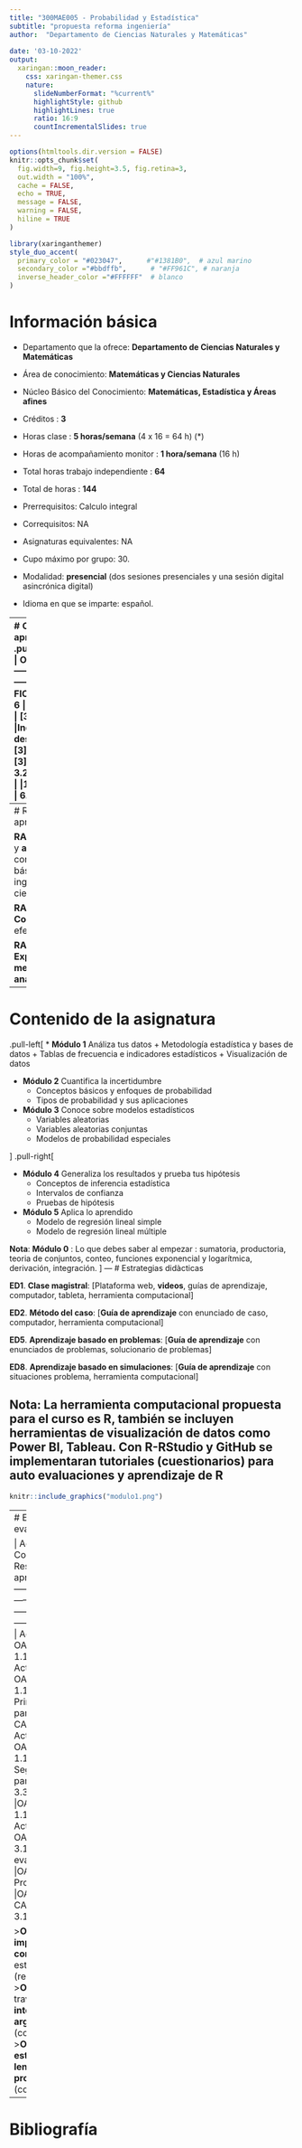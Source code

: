 ```yaml
---
title: "300MAE005 - Probabilidad y Estadística"
subtitle: "propuesta reforma ingeniería"  
author:  "Departamento de Ciencias Naturales y Matemáticas" 
       
date: '03-10-2022'
output:
  xaringan::moon_reader:
    css: xaringan-themer.css
    nature:
      slideNumberFormat: "%current%"
      highlightStyle: github
      highlightLines: true
      ratio: 16:9
      countIncrementalSlides: true
---
```


```r
options(htmltools.dir.version = FALSE)
knitr::opts_chunk$set(
  fig.width=9, fig.height=3.5, fig.retina=3,
  out.width = "100%",
  cache = FALSE,
  echo = TRUE,
  message = FALSE, 
  warning = FALSE,
  hiline = TRUE
)
```

```r
library(xaringanthemer)
style_duo_accent(
  primary_color = "#023047",      #"#1381B0",  # azul marino 
  secondary_color ="#bbdffb",      # "#FF961C", # naranja
  inverse_header_color ="#FFFFFF"  # blanco
)
```


# Información básica

* Departamento que la ofrece: **Departamento de Ciencias Naturales y Matemáticas**
* Área de conocimiento: **Matemáticas y Ciencias Naturales**
* Núcleo Básico del Conocimiento:  **Matemáticas, Estadística y Áreas afines**

* Créditos : **3**
* Horas clase : **5 horas/semana** (4 x 16 = 64 h) (*)
* Horas de acompañamiento monitor : **1 hora/semana** (16 h)
* Total horas trabajo independiente : **64**
* Total de horas : **144**

* Prerrequisitos: Calculo integral
* Correquisitos:  NA
* Asignaturas equivalentes:  NA
* Cupo máximo por grupo:  30.
* Modalidad: **presencial** (dos sesiones presenciales y una sesión digital asincrónica digital)
* Idioma en que se imparte: español.

---
# Objetivos de aprendizaje
.pull-left[
|          |  OA1     |  OA3     | OA6      |
|:---------|:---------|:---------|:---------|
| FIC /ABET|   1      |   3      |  6       |
|Fórmula   |  [3]     |  [3]     |  [3]     |
|Indicador de desempeño  | 1.1 [3]  |  3.1 [3] | 6.1 [3]  |
|          |1.3 [1]   | 3.2 [3]  | 6.2 [3]  |
|          |1.4 [3]   | 3.3 [1]  | 6.3 [3]  |

**OA1**.	**Interpretar e implementar conocimientos** de estadística y probabilidad a través de su participación activa en el **análisis de información, situaciones y problemas** en contexto y áreas de conocimiento que permita orientar la **toma de decisiones informadas**.

]
.pull-right[
**OA3**.	Construir ideas a través de la **elaboración e interpretación de argumentos** de manera organizada y precisa, basados en evidencia estadísticas para favorecer el desarrollo de proyectos que aportan soluciones a problemas reales.

**OA6**.	**Aplicar métodos estadísticos** a través del lenguaje de programación **R** y herramientas de visualización para la solución a problemas que faciliten el aprendizaje de conceptos a través de **simulaciones** en el contexto de estadística y probabilidad para alcanzar validez de las soluciones
]
---
# Resultados de aprendizaje

**RA1**: **Apropiación** y **aplicación** de conocimientos básicos en ingeniería y ciencias 

**RA3**: **Comunicación** efectiva 

**RA6**: **Experimentación**, **medición** y **análisis**

---
# Contenido de la asignatura

.pull-left[
* **Módulo 1** Análiza tus datos 
  + Metodología estadística y bases de datos
  + Tablas de frecuencia e indicadores estadísticos
  + Visualización de datos

* **Módulo 2** Cuantifica la incertidumbre 
  + Conceptos básicos y enfoques de probabilidad
  + Tipos de probabilidad y sus aplicaciones

* **Módulo 3** Conoce sobre modelos estadísticos
  + Variables aleatorias
  + Variables aleatorias conjuntas
  + Modelos de probabilidad especiales

]
.pull-right[

* **Módulo 4**  Generaliza los resultados y prueba tus hipótesis 
  + Conceptos de inferencia estadística
  + Intervalos de confianza
  + Pruebas de hipótesis

* **Módulo 5** Aplica lo aprendido 
  + Modelo de regresión lineal simple
  + Modelo de regresión lineal múltiple   


**Nota**: 
**Módulo 0** : Lo que debes saber al empezar : sumatoria, productoria, teoria de conjuntos, conteo, funciones exponencial y logarítmica, derivación, integración.
]
---
# Estrategias didàcticas

**ED1**.	**Clase magistral**: [Plataforma web, **videos**, guías de aprendizaje, computador, tableta, herramienta computacional]

**ED2**.	**Método del caso**: [**Guía de aprendizaje** con enunciado de caso, computador, herramienta computacional]

**ED5**.	**Aprendizaje basado en problemas**: [**Guía de aprendizaje** con enunciados de problemas, solucionario de problemas]

**ED8**.	**Aprendizaje basado en simulaciones**: [**Guía de aprendizaje** con situaciones problema, herramienta computacional]

**Nota**: La herramienta computacional propuesta para el curso es **R**, también se incluyen herramientas de visualización de datos como Power BI, Tableau. Con R-RStudio y GitHub se implementaran tutoriales (cuestionarios) para auto evaluaciones y aprendizaje de R
---
```r
knitr::include_graphics("modulo1.png")
```
---
# Estrategias de evaluación

| Actividad                  | %         |  OA         | Contenidos asociados | Resultados de aprendizaje esperados |
|:---------------------------|----------:|:------------|:---------------------|:------------------------------------|
| Actividades 1              | 5         | OA1,OA3, OA6| CA1                  |  1.1, 1.3, 1.4, 3.1, 6.3            |
| Actividades 2              | 5         | OA1,OA3, OA6| CA2                  |  1.1, 1.3, 1.4, 3.3, 6.3            |
|  Primera evaluación parcial| 20        | OA1         | CA1,CA3              |  3.3                                |
| Actividad 3                | 5         | OA1,OA3, OA6| CA3                  |  1.1, 3.2, 6.2, 6.3                 |
| Segunda evaluación parcial | 20        | OA3         | CA3                  |  3.3                                |
| Actividad 4                | 5         |OA1,OA3, OA6 | CA4                  |  1.1, 1.3, 1.4, 3.1, 6.3            |
| Actividad 5                | 5         |OA1,OA3, OA6 |CA5                   |  1.1, 1.3, 1.4, 3.1, 6.3            |
| Tercera evaluaciónparcial  | 20        |OA3          | CA4, CA5             |  3.3                                |
| Proyecto de curso          | 15        |OA1,OA3, OA6| CA1, CA4, CA5         |  1.1, 1.3, 1.4, 3.1, 3.3, 6.3       |

>**OA1**.	**Interpretar e implementar conocimientos** de estadística y probabilidad (resolutiva) <br/>
>**OA3**.	Construir ideas a través de la **elaboración e interpretación de argumentos** (comunicativa) <br/>
>**OA6**.	**Aplicar métodos estadísticos** a través del **lenguaje de programación R** (computacional)
[**](https://dgonxalex80.github.io/pye20222/)

---  
# Bibliografía




